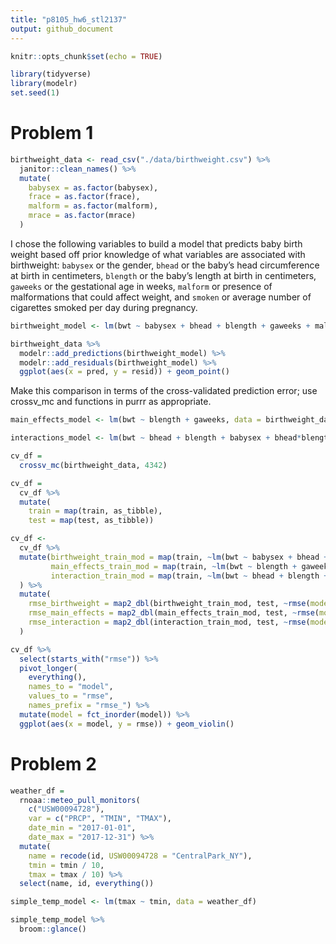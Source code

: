 ```yaml
---
title: "p8105_hw6_stl2137"
output: github_document
---
```


```r
knitr::opts_chunk$set(echo = TRUE)

library(tidyverse)
library(modelr)
set.seed(1)
```

# Problem 1

```r
birthweight_data <- read_csv("./data/birthweight.csv") %>% 
  janitor::clean_names() %>% 
  mutate(
    babysex = as.factor(babysex),
    frace = as.factor(frace),
    malform = as.factor(malform),
    mrace = as.factor(mrace)
  )
```

I chose the following variables to build a model that predicts baby birth weight based off prior knowledge of what variables are associated with birthweight: `babysex` or the gender, `bhead` or the baby’s head circumference at birth in centimeters, `blength` or the baby’s length at birth in centimeters, `gaweeks` or the gestational age in weeks, `malform` or presence of malformations that could affect weight, and `smoken` or average number of cigarettes smoked per day during pregnancy.

```r
birthweight_model <- lm(bwt ~ babysex + bhead + blength + gaweeks + malform + smoken, data = birthweight_data)

birthweight_data %>% 
  modelr::add_predictions(birthweight_model) %>% 
  modelr::add_residuals(birthweight_model) %>% 
  ggplot(aes(x = pred, y = resid)) + geom_point()
```

Make this comparison in terms of the cross-validated prediction error; use crossv_mc and functions in purrr as appropriate.

```r
main_effects_model <- lm(bwt ~ blength + gaweeks, data = birthweight_data)

interactions_model <- lm(bwt ~ bhead + blength + babysex + bhead*blength + bhead *babysex + blength*babysex + bhead*blength*babysex, data = birthweight_data)
```

```r
cv_df = 
  crossv_mc(birthweight_data, 4342) 

cv_df =
  cv_df %>% 
  mutate(
    train = map(train, as_tibble),
    test = map(test, as_tibble))

cv_df <- 
  cv_df %>% 
  mutate(birthweight_train_mod = map(train, ~lm(bwt ~ babysex + bhead + blength + gaweeks + malform + smoken, data = .x)), 
         main_effects_train_mod = map(train, ~lm(bwt ~ blength + gaweeks, data = .x)),
         interaction_train_mod = map(train, ~lm(bwt ~ bhead + blength + babysex + bhead*blength + bhead *babysex + blength*babysex + bhead*blength*babysex, data = .x))
  ) %>% 
  mutate(
    rmse_birthweight = map2_dbl(birthweight_train_mod, test, ~rmse(model = .x, data = .y)),
    rmse_main_effects = map2_dbl(main_effects_train_mod, test, ~rmse(model = .x, data = .y)),
    rmse_interaction = map2_dbl(interaction_train_mod, test, ~rmse(model = .x, data = .y))
  )

cv_df %>% 
  select(starts_with("rmse")) %>% 
  pivot_longer(
    everything(),
    names_to = "model", 
    values_to = "rmse",
    names_prefix = "rmse_") %>% 
  mutate(model = fct_inorder(model)) %>% 
  ggplot(aes(x = model, y = rmse)) + geom_violin()
```


# Problem 2

```r
weather_df = 
  rnoaa::meteo_pull_monitors(
    c("USW00094728"),
    var = c("PRCP", "TMIN", "TMAX"), 
    date_min = "2017-01-01",
    date_max = "2017-12-31") %>%
  mutate(
    name = recode(id, USW00094728 = "CentralPark_NY"),
    tmin = tmin / 10,
    tmax = tmax / 10) %>%
  select(name, id, everything())
```

```r
simple_temp_model <- lm(tmax ~ tmin, data = weather_df) 

simple_temp_model %>% 
  broom::glance()
```

